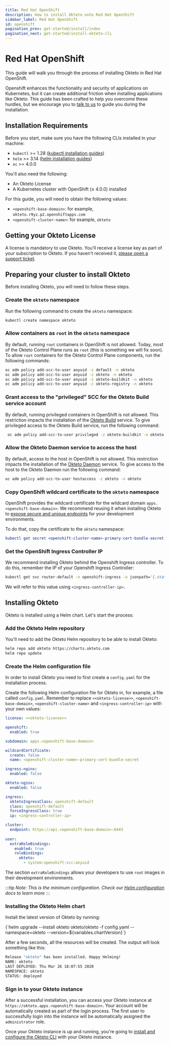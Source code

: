 ```yaml
---
title: Red Hat OpenShift
description: How to install Okteto onto Red Hat OpenShift
sidebar_label: Red Hat OpenShift
id: openshift
pagination_prev: get-started/install/index
pagination_next: get-started/install-okteto-cli
---
```



# Red Hat OpenShift<TiersList tiers="Enterprise Self-Hosted" />

This guide will walk you through the process of installing Okteto in Red Hat OpenShift.

Openshift enhances the functionality and security of applications on Kubernetes, but it can create additional friction when installing applications like Okteto.
This guide has been crafted to help you overcome these hurdles, but we encourage you to [talk to us](https://www.okteto.com/get-demo/) to guide you during the installation.

## Installation Requirements

Before you start, make sure you have the following CLIs installed in your machine:

- `kubectl` >= 1.28 ([kubectl installation guides](https://kubernetes.io/docs/tasks/tools/#kubectl))
- `helm` >= 3.14 ([helm installation guides](https://helm.sh/docs/intro/install/))
- `oc` >= 4.0.0 

You'll also need the following:

- An Okteto License
- A Kubernetes cluster with OpenShift (≥ 4.0.0) installed

For this guide, you will need to obtain the following values:

- `<openshift-base-domain>`: for example, `okteto.r9yz.p2.openshiftapps.com`
- `<openshift-cluster-name>`: for example, `okteto`

## Getting your Okteto License

A license is mandatory to use Okteto. You'll receive a license key as part of your subscription to Okteto. If you haven't received it, [please open a support ticket](https://okteto.com/support).

## Preparing your cluster to install Okteto

Before installing Okteto, you will need to follow these steps.

### Create the `okteto` namespace

Run the following command to create the `okteto` namespace:

```bash
kubectl create namespace okteto
```

### Allow containers as `root` in the `okteto` namespace

By default, running `root` containers in OpenShift is not allowed. Today, most of the Okteto Control Plane runs as `root` (this is something we will fix soon). To allow `root` containers for the Okteto Control Plane components, run the following commands:

```bash
oc adm policy add-scc-to-user anyuid -z default -n okteto 
oc adm policy add-scc-to-user anyuid -z okteto -n okteto 
oc adm policy add-scc-to-user anyuid -z okteto-buildkit -n okteto 
oc adm policy add-scc-to-user anyuid -z okteto-registry -n okteto 
```

### Grant access to the "privileged" SCC for the Okteto Build service account

By default, running privileged containers in OpenShift is not allowed.
This restriction impacts the installation of the [Okteto Build](core/build-service.mdx) service.
To give privileged access to the Okteto Build service, run the following command:

```bash
 oc adm policy add-scc-to-user privileged -z okteto-buildkit -n okteto
```

### Allow the Okteto Daemon service to access the host

By default, access to the host in OpenShift is not allowed.
This restriction impacts the installation of the [Okteto Daemon](self-hosted/helm-configuration.mdx#daemonset) service.
To give access to the host to the Okteto Daemon run the following command:

```bash
oc adm policy add-scc-to-user hostaccess -z okteto -n okteto
```

### Copy OpenShift wildcard certificate to the `okteto` namespace

OpenShift provides the wildcard certificate for the wildcard domain `apps.<openshift-base-domain>`.
We recommend reusing it when installing Okteto to [expose secure and unique endpoints](self-hosted/helm-configuration.mdx#subdomain) for your development environments.

To do that, copy the certificate to the `okteto` namespace:

```yaml
kubectl get secret <openshift-cluster-name>-primary-cert-bundle-secret -n openshift-ingress -o yaml | sed 's/namespace: openshift-ingress/namespace: okteto/' | kubectl apply -f -
```

### Get the OpenShift Ingress Controller IP

We recommend installing Okteto behind the Openshift Ingress controller. To do this, remember the IP of your Openshift Ingress Controller:

```bash
kubectl get svc router-default -n openshift-ingress -o jsonpath='{.status.loadBalancer.ingress[0].ip}'
```

We will refer to this value using `<ingress-controller-ip>`.

## Installing Okteto

Okteto is installed using a Helm chart. Let's start the process:

### Add the Okteto Helm repository

You'll need to add the Okteto Helm repository to be able to install Okteto:

```bash
helm repo add okteto https://charts.okteto.com
helm repo update
```

### Create the Helm configuration file

In order to install Okteto you need to first create a `config.yaml` for the installation process.

Create the following Helm configuration file for Okteto in, for example, a file called `config.yaml`.
Remember to replace `<<okteto-license>>`, `<openshift-base-domain>`, `<openshift-cluster-name>` and `<ingress-controller-ip>` with your own values:

```yaml
license: <<okteto-license>>

openshift:
  enabled: true

subdomain: apps.<openshift-base-domain>

wildcardCertificate:
  create: false
  name: <openshift-cluster-name>-primary-cert-bundle-secret

ingress-nginx:
  enabled: false

okteto-nginx:
  enabled: false

ingress:
  oktetoIngressClass: openshift-default
  class: openshift-default
  forceIngressClass: true
  ip: <ingress-controller-ip>

cluster:
  endpoint: https://api.<openshift-base-domain>:6443
    
user:
  extraRoleBindings:
    enabled: true
    roleBindings:
      okteto:
        - system:openshift:scc:anyuid
```

The section `extraRoleBindings` allows your developers to use `root` images in their development environments.

:::tip
_Note: This is the minimum configuration. Check our [Helm configuration](self-hosted/helm-configuration.mdx) docs to learn more_
:::

### Installing the Okteto Helm chart

Install the latest version of Okteto by running:

<CodeBlock language="bash">
  {`helm upgrade --install okteto okteto/okteto -f config.yaml --namespace=okteto --version=${variables.chartVersion}`}
</CodeBlock>

After a few seconds, all the resources will be created. The output will look something like this:

```bash
Release "okteto" has been installed. Happy Helming!
NAME: okteto
LAST DEPLOYED: Thu Mar 26 18:07:55 2020
NAMESPACE: okteto
STATUS: deployed
```

### Sign in to your Okteto instance

After a successful installation, you can access your Okteto instance at `https://okteto.apps.<openshift-base-domain>`. Your account will be automatically created as part of the login process. The first user to successfully login into the instance will be automatically assigned the `administrator` role.

Once your Okteto instance is up and running, you're going to [install and configure the Okteto CLI](get-started/install-okteto-cli.mdx) with your Okteto instance.
